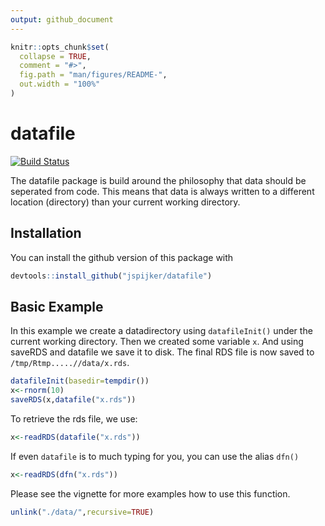 ```yaml
---
output: github_document
---
```


<!-- README.md is generated from README.Rmd. Please edit that file -->

```r
knitr::opts_chunk$set(
  collapse = TRUE,
  comment = "#>",
  fig.path = "man/figures/README-",
  out.width = "100%"
)
```
# datafile

<!-- badges: start -->
[![Build Status](https://travis-ci.org/jspijker/datafile.png?branch=master)](https://travis-ci.org/jspijker/datafile)
<!-- badges: end -->


The datafile package is build around the philosophy that data should
be seperated from code. This means that data is always written to a
different location (directory) than your current working directory.

## Installation

You can install the github version of this package with

```r
devtools::install_github("jspijker/datafile")
```

## Basic Example

In this example we create a datadirectory using `datafileInit()` under
the current working directory. Then we created some variable `x`. And
using saveRDS and datafile we save it to disk. The final RDS file is
now saved to `/tmp/Rtmp.....//data/x.rds`. 


```r

datafileInit(basedir=tempdir()) 
x<-rnorm(10)
saveRDS(x,datafile("x.rds"))

```
To retrieve the rds file, we use:

```r
x<-readRDS(datafile("x.rds"))
```

If even `datafile` is to much typing for you, you can use the alias
`dfn()`

```r
x<-readRDS(dfn("x.rds"))

```

Please see the vignette for more examples how to use this function.



```r
unlink("./data/",recursive=TRUE)
```
